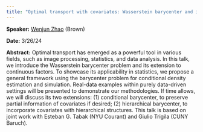 ```yaml
---
title: "Optimal transport with covariates: Wasserstein barycenter and its extensions"
---
```

**Speaker:** [Wenjun Zhao](https://wenjunzhaowo.github.io/) (Brown)

**Date:** 3/26/24

**Abstract:** Optimal transport has emerged as a powerful tool in various fields, such as image processing, statistics, and data analysis. In this talk, we introduce the Wasserstein barycenter problem and its extension to continuous factors. To showcase its applicability in statistics, we propose a general framework using the barycenter problem for conditional density estimation and simulation. Real-data examples within purely data-driven settings will be presented to demonstrate our methodologies. If time allows, we will discuss its two extensions: (1) conditional barycenter, to preserve partial information of covariates if desired; (2) hierarchical barycenter, to incorporate covariates with hierarchical structures. This talk is based on joint work with Esteban G. Tabak (NYU Courant) and Giulio Trigila (CUNY Baruch).